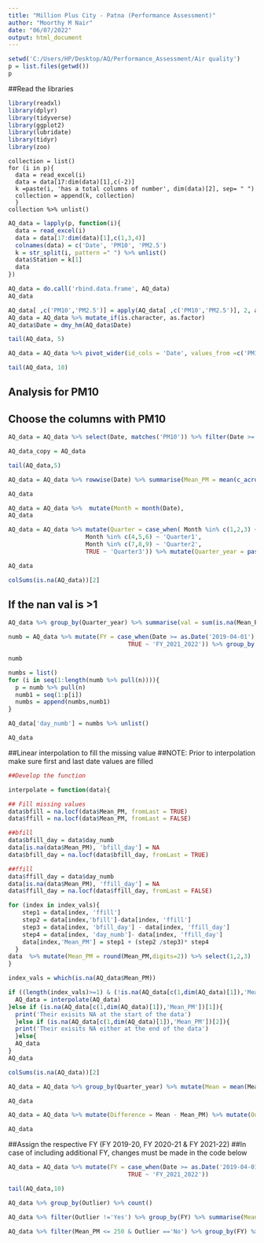 ---
title: "Million Plus City - Patna (Performance Assessment)"
author: "Moorthy M Nair"
date: "06/07/2022"
output: html_document
---

```{r Initate the Working Directory}

setwd('C:/Users/HP/Desktop/AQ/Performance_Assessment/Air quality')
p = list.files(getwd())
p
```

##Read the libraries
```{r}
library(readxl)
library(dplyr)
library(tidyverse)
library(ggplot2)
library(lubridate)
library(tidyr)
library(zoo)
```


```{rCheck for 3 mandatory columns [Date, PM10, PM2.5]}

collection = list()
for (i in p){
  data = read_excel(i)
  data = data[17:dim(data)[1],c(-2)]
  k =paste(i, 'has a total columns of number', dim(data)[2], sep= " ")
  collection = append(k, collection)
  }
collection %>% unlist()
```



```{r Combine the excel sheet for analysis}

AQ_data = lapply(p, function(i){
  data = read_excel(i)
  data = data[17:dim(data)[1],c(1,3,4)]
  colnames(data) = c('Date', 'PM10', 'PM2.5')
  k = str_split(i, pattern =" ") %>% unlist()
  data$Station = k[1]
  data
})

AQ_data = do.call('rbind.data.frame', AQ_data)
AQ_data
```

```{r Assign the appropriate class to the data}

AQ_data[ ,c('PM10','PM2.5')] = apply(AQ_data[ ,c('PM10','PM2.5')], 2, as.numeric)
AQ_data = AQ_data %>% mutate_if(is.character, as.factor)
AQ_data$Date = dmy_hm(AQ_data$Date)

tail(AQ_data, 5)
```


```{r Pivot the longer to wider}

AQ_data = AQ_data %>% pivot_wider(id_cols = 'Date', values_from =c('PM10','PM2.5'), names_from = 'Station',names_sep = '_')

tail(AQ_data, 10)
```
## Analysis for PM10
## Choose the columns with PM10 
```{r : Choose the columns containing the desired pollutant}

AQ_data = AQ_data %>% select(Date, matches('PM10')) %>% filter(Date >= as.Date('2019-04-01') & Date <= as.Date('2022-03-31')) ##Change PM10 to PM2.5 in case of PM2.5 analysis

AQ_data_copy = AQ_data

tail(AQ_data,5)
```

```{r Calculate the daily mean}
AQ_data = AQ_data %>% rowwise(Date) %>% summarise(Mean_PM = mean(c_across(everything()), na.rm=TRUE)) %>% mutate(Mean_PM = round(Mean_PM, digits = 2))

AQ_data
```

```{r Filter the FY data as per the crtiera }

AQ_data = AQ_data %>%  mutate(Month = month(Date),                                                                     Year = year(Date))
AQ_data
```


```{r Assign the FY Quarters as a seperate columns}

AQ_data = AQ_data %>% mutate(Quarter = case_when( Month %in% c(1,2,3) ~ 'Quarter4',
                      Month %in% c(4,5,6) ~ 'Quarter1',
                      Month %in% c(7,8,9) ~ 'Quarter2',
                      TRUE ~ 'Quarter3')) %>% mutate(Quarter_year = paste(Quarter,Year, sep="_")) %>% select(1,2,6) %>% mutate_if(is.character, as.factor)

AQ_data
```
```{r Check for NAN values in dataframe}

colSums(is.na(AQ_data))[2]
```

## If the nan val is >1
```{r If the nan val is >1}

AQ_data %>% group_by(Quarter_year) %>% summarise(val = sum(is.na(Mean_PM))) %>% filter(val>0) 
```


```{r: Total number of days for each Finanical year}

numb = AQ_data %>% mutate(FY = case_when(Date >= as.Date('2019-04-01') & Date <= as.Date('2020-03-31') ~ 'FY_2019_2020',Date >= as.Date('2020-04-01') & Date <= as.Date('2021-03-31') ~ 'FY_2020_2021',
                                  TRUE ~ 'FY_2021_2022')) %>% group_by (FY) %>% count(FY)

numb
```


```{r Day Number as per Finanical Year}

numbs = list()
for (i in seq(1:length(numb %>% pull(n)))){
  p = numb %>% pull(n)
  numb1 = seq(1:p[i])
  numbs = append(numbs,numb1)
}

AQ_data['day_numb'] = numbs %>% unlist()

AQ_data
```


##Linear interpolation to fill the missing value 
##NOTE: Prior to interpolation make sure first and last date values are filled
```{r :Use only in case of interpolation abiding to the criteria mentioned prior to the chunk}
##Develop the function

interpolate = function(data){

## Fill missing values
data$bfill = na.locf(data$Mean_PM, fromLast = TRUE)
data$ffill = na.locf(data$Mean_PM, fromLast = FALSE)

##bfill
data$bfill_day = data$day_numb 
data[is.na(data$Mean_PM), 'bfill_day'] = NA
data$bfill_day = na.locf(data$bfill_day, fromLast = TRUE)

##ffill
data$ffill_day = data$day_numb 
data[is.na(data$Mean_PM), 'ffill_day'] = NA
data$ffill_day = na.locf(data$ffill_day, fromLast = FALSE)

for (index in index_vals){
    step1 = data[index, 'ffill']
    step2 = data[index,'bfill']-data[index, 'ffill']
    step3 = data[index, 'bfill_day'] - data[index, 'ffill_day']
    step4 = data[index, 'day_numb']- data[index, 'ffill_day']
    data[index,'Mean_PM'] = step1 + (step2 /step3)* step4
  }
data  %>% mutate(Mean_PM = round(Mean_PM,digits=2)) %>% select(1,2,3)
}

index_vals = which(is.na(AQ_data$Mean_PM))

if ((length(index_vals)>=1) & (!is.na(AQ_data[c(1,dim(AQ_data)[1]),'Mean_PM']))[1] & (!is.na(AQ_data[c(1,dim(AQ_data)[1]),'Mean_PM']))[2]){
  AQ_data = interpolate(AQ_data)
}else if (is.na(AQ_data[c(1,dim(AQ_data)[1]),'Mean_PM'])[1]){ 
  print('Their exisits NA at the start of the data')
  }else if (is.na(AQ_data[c(1,dim(AQ_data)[1]),'Mean_PM'])[2]){ 
  print('Their exisits NA either at the end of the data')
  }else{
  AQ_data
}
AQ_data
```

```{r Recheck for NAN values in dataframe}

colSums(is.na(AQ_data))[2]
```
```{r Group by Quarter_year and calculate the mean and standard dev}

AQ_data = AQ_data %>% group_by(Quarter_year) %>% mutate(Mean = mean(Mean_PM,na.rm=TRUE), Stdev = sd(Mean_PM,na.rm=TRUE)) %>% mutate_at(vars(Mean, Stdev), ~round(.,digits = 2))

AQ_data
```

```{r Check for outliers}
AQ_data = AQ_data %>% mutate(Difference = Mean - Mean_PM) %>% mutate(Outlier = if_else((Difference <= 2*Stdev) & (Difference >= -2*Stdev), 'No', 'Yes'))

AQ_data
```


##Assign the respective FY (FY 2019-20, FY 2020-21 & FY 2021-22)
##In case of including additional FY, changes must be made in the code below
```{r: Assign the Finanical year}
AQ_data = AQ_data %>% mutate(FY = case_when(Date >= as.Date('2019-04-01') & Date <= as.Date('2020-03-31') ~ 'FY_2019_2020',Date >= as.Date('2020-04-01') & Date <= as.Date('2021-03-31') ~ 'FY_2020_2021',
                                  TRUE ~ 'FY_2021_2022'))

tail(AQ_data,10)
```

```{r Count the outliers}
AQ_data %>% group_by(Outlier) %>% count()
```

```{r Drop outliers & Compute the Mean of the pollutant for each FY}

AQ_data %>% filter(Outlier !='Yes') %>% group_by(FY) %>% summarise(Mean_PM = mean(Mean_PM))
```

```{r Computes the total good days [PM10 <251] for each FY. Note only advisable for PM10}

AQ_data %>% filter(Mean_PM <= 250 & Outlier =='No') %>% group_by(FY) %>% count(name ='Total Good Days') %>% left_join(AQ_data %>% filter(Outlier =='No') %>% group_by(FY) %>% count(name ='Total Observed Days'), by = 'FY')
```




